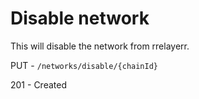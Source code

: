 # Disable network

This will disable the network from rrelayerr.

PUT - `/networks/disable/{chainId}`

201 - Created
